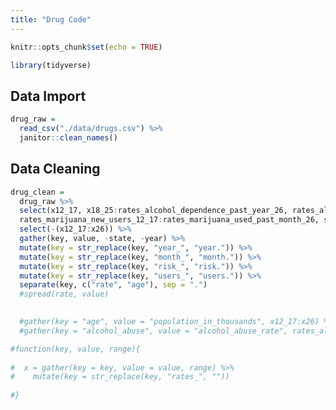```yaml
---
title: "Drug Code"
---
```


```r
knitr::opts_chunk$set(echo = TRUE)

library(tidyverse)
```

## Data Import

```r
drug_raw =
  read_csv("./data/drugs.csv") %>%
  janitor::clean_names()
```

## Data Cleaning

```r
drug_clean = 
  drug_raw %>% 
  select(x12_17, x18_25:rates_alcohol_dependence_past_year_26, rates_alcohol_need_treatment_past_year_12_17:rates_illicit_drugs_abuse_past_month_26, rates_illicit_drugs_cocaine_used_past_year_12_17:rates_illicit_drugs_need_treatment_past_year_26, 
  rates_marijuana_new_users_12_17:rates_marijuana_used_past_month_26, state, year) %>%
  select(-(x12_17:x26)) %>% 
  gather(key, value, -state, -year) %>% 
  mutate(key = str_replace(key, "year_", "year.")) %>% 
  mutate(key = str_replace(key, "month_", "month.")) %>% 
  mutate(key = str_replace(key, "risk_", "risk.")) %>% 
  mutate(key = str_replace(key, "users_", "users.")) %>% 
  separate(key, c("rate", "age"), sep = ".")
  #spread(rate, value)
  

  #gather(key = "age", value = "population_in_thousands", x12_17:x26) %>% 
  #gather(key = "alcohol_abuse", value = "alcohol_abuse_rate", rates_alcohol_abuse_past_year_12_17:rates_alcohol_abuse_past_year_26)

#function(key, value, range){
  
#  x = gather(key = key, value = value, range) %>% 
#    mutate(key = str_replace(key, "rates_", ""))
  
#}
```

